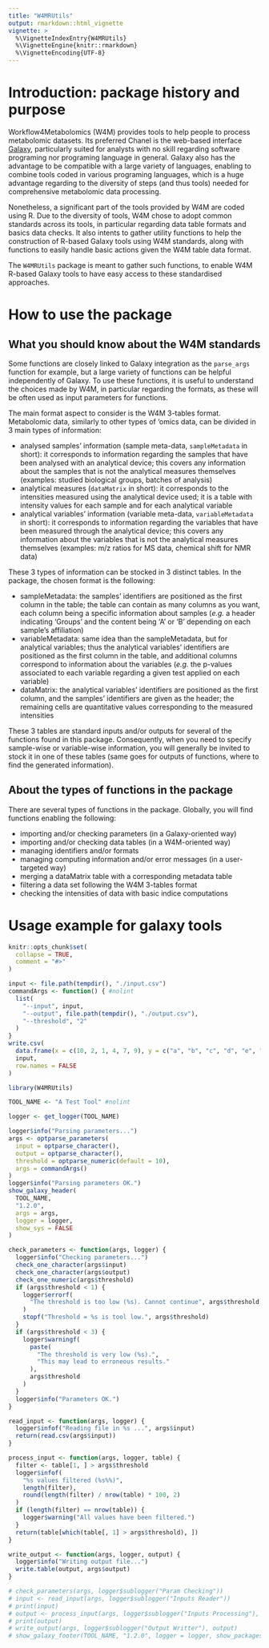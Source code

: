 ---
title: "W4MRUtils"
output: rmarkdown::html_vignette
vignette: >
  %\VignetteIndexEntry{W4MRUtils}
  %\VignetteEngine{knitr::rmarkdown}
  %\VignetteEncoding{UTF-8}
---

# Introduction: package history and purpose

Workflow4Metabolomics (W4M) provides tools to help people to process metabolomic datasets.
Its preferred Chanel is the web-based interface [Galaxy](https://galaxyproject.org/),
particularly suited for analysts with no skill regarding software programing nor programing language in general.
Galaxy also has the advantage to be compatible with a large variety of languages, enabling to combine
tools coded in various programing languages, which is a huge advantage regarding to the diversity of steps
(and thus tools) needed for comprehensive metabolomic data processing.

Nonetheless, a significant part of the tools provided by W4M are coded using R.
Due to the diversity of tools, W4M chose to adopt common standards across its tools,
in particular regarding data table formats and basics data checks.
It also intents to gather utility functions to help the construction of R-based Galaxy tools using W4M standards,
along with functions to easily handle basic actions given the W4M table data format.

The `W4MRUtils` package is meant to gather such functions, to enable W4M R-based Galaxy tools to
have easy access to these standardised approaches.

# How to use the package

## What you should know about the W4M standards

Some functions are closely linked to Galaxy integration as the `parse_args` function for example,
but a large variety of functions can be helpful independently of Galaxy.
To use these functions, it is useful to understand the choices made by W4M,
in particular regarding the formats, as these will be often used as input parameters for functions.

The main format aspect to consider is the W4M 3-tables format.
Metabolomic data, similarly to other types of 'omics data, can be divided in 3 main types of information:

- analysed samples' information (sample meta-data, `sampleMetadata` in short): it corresponds to information
regarding the samples that have been analysed with an analytical device; this covers any information about the samples
that is not the analytical measures themselves (examples: studied biological groups, batches of analysis)
- analytical measures (`dataMatrix` in short): it corresponds to the intensities measured
using the analytical device used; it is a table with intensity values for each sample and for each analytical variable
- analytical variables' information (variable meta-data, `variableMetadata` in short): it corresponds to
information regarding the variables that have been measured through the analytical device; this covers
any information about the variables that is not the analytical measures themselves (examples: m/z ratios for MS data,
chemical shift for NMR data)

These 3 types of information can be stocked in 3 distinct tables.
In the package, the chosen format is the following:

- sampleMetadata: the samples' identifiers are positioned as the first column in the table; the table can contain
as many columns as you want, each column being a specific information about samples (*e.g.* a header indicating 'Groups'
and the content being 'A' or 'B' depending on each sample's affiliation)
- variableMetadata: same idea than the sampleMetadata, but for analytical variables; thus the analytical variables'
identifiers are positioned as the first column in the table, and additional columns correspond to information about
the variables (*e.g.* the p-values associated to each variable regarding a given test applied on each variable)
- dataMatrix: the analytical variables' identifiers are positioned as the first column, and the samples' identifiers
are given as the header; the remaining cells are quantitative values corresponding to the measured intensities

These 3 tables are standard inputs and/or outputs for several of the functions found in this package.
Consequently, when you need to specify sample-wise or variable-wise information, you will generally be invited to
stock it in one of these tables (same goes for outputs of functions, where to find the generated information).

## About the types of functions in the package

There are several types of functions in the package.
Globally, you will find functions enabling the following:

- importing and/or checking parameters (in a Galaxy-oriented way)
- importing and/or checking data tables (in a W4M-oriented way)
- managing identifiers and/or formats
- managing computing information and/or error messages (in a user-targeted way)
- merging a dataMatrix table with a corresponding metadata table
- filtering a data set following the W4M 3-tables format
- checking the intensities of data with basic indice computations



# Usage example for galaxy tools

```{r, include = FALSE}
knitr::opts_chunk$set(
  collapse = TRUE,
  comment = "#>"
)
```
```{r, include = FALSE}

input <- file.path(tempdir(), "./input.csv")
commandArgs <- function() { #nolint
  list(
    "--input", input,
    "--output", file.path(tempdir(), "./output.csv"),
    "--threshold", "2"
  )
}
write.csv(
  data.frame(x = c(10, 2, 1, 4, 7, 9), y = c("a", "b", "c", "d", "e", "f")),
  input,
  row.names = FALSE
)
```

```{r setup}
library(W4MRUtils)

TOOL_NAME <- "A Test Tool" #nolint
```

```{r create a logger}
logger <- get_logger(TOOL_NAME)
```

```{r read parameters}
logger$info("Parsing parameters...")
args <- optparse_parameters(
  input = optparse_character(),
  output = optparse_character(),
  threshold = optparse_numeric(default = 10),
  args = commandArgs()
)
logger$info("Parsing parameters OK.")
show_galaxy_header(
  TOOL_NAME,
  "1.2.0",
  args = args,
  logger = logger,
  show_sys = FALSE
)
```

```{r check parameters}
check_parameters <- function(args, logger) {
  logger$info("Checking parameters...")
  check_one_character(args$input)
  check_one_character(args$output)
  check_one_numeric(args$threshold)
  if (args$threshold < 1) {
    logger$errorf(
      "The threshold is too low (%s). Cannot continue", args$threshold
    )
    stopf("Threshold = %s is tool low.", args$threshold)
  }
  if (args$threshold < 3) {
    logger$warningf(
      paste(
        "The threshold is very low (%s).",
        "This may lead to erroneous results."
      ),
      args$threshold
    )
  }
  logger$info("Parameters OK.")
}

read_input <- function(args, logger) {
  logger$infof("Reading file in %s ...", args$input)
  return(read.csv(args$input))
}

process_input <- function(args, logger, table) {
  filter <- table[1, ] > args$threshold
  logger$infof(
    "%s values filtered (%s%%)",
    length(filter),
    round(length(filter) / nrow(table) * 100, 2)
  )
  if (length(filter) == nrow(table)) {
    logger$warning("All values have been filtered.")
  }
  return(table[which(table[, 1] > args$threshold), ])
}

write_output <- function(args, logger, output) {
  logger$info("Writing output file...")
  write.table(output, args$output)
}

# check_parameters(args, logger$sublogger("Param Checking"))
# input <- read_input(args, logger$sublogger("Inputs Reader"))
# print(input)
# output <- process_input(args, logger$sublogger("Inputs Processing"), input)
# print(output)
# write_output(args, logger$sublogger("Output Writter"), output)
# show_galaxy_footer(TOOL_NAME, "1.2.0", logger = logger, show_packages = FALSE)
```

